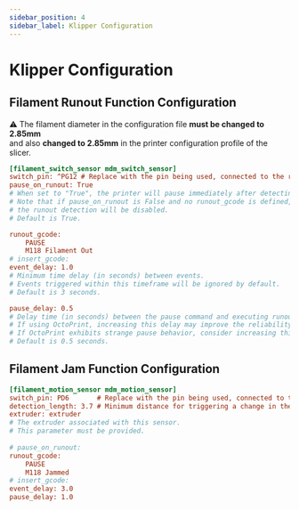 ```yaml
---
sidebar_position: 4
sidebar_label: Klipper Configuration
---
```


# Klipper Configuration

## Filament Runout Function Configuration

<div style={{
    border: '3px solid #d32f2f',
    borderRadius: '8px',
    background: '#fffbe6',
    padding: '20px',
    margin: '20px 0',
    textAlign: 'center',
    fontWeight: 'bold',
    fontSize: '1.4em',
    color: '#d32f2f',
    boxShadow: '0 2px 8px rgba(211,47,47,0.08)'
}}>
⚠️ The filament diameter in the configuration file <strong>must be changed to 2.85mm</strong><br/>
and also <strong>changed to 2.85mm</strong> in the printer configuration profile of the slicer.
</div>

```cfg
[filament_switch_sensor mdm_switch_sensor]
switch_pin: ^PG12 # Replace with the pin being used, connected to the runout detection pin
pause_on_runout: True
# When set to "True", the printer will pause immediately after detecting exhaustion.
# Note that if pause_on_runout is False and no runout_gcode is defined,
# the runout detection will be disabled.
# Default is True.

runout_gcode:
    PAUSE
    M118 Filament Out
# insert_gcode:
event_delay: 1.0
# Minimum time delay (in seconds) between events.
# Events triggered within this timeframe will be ignored by default.
# Default is 3 seconds.

pause_delay: 0.5
# Delay time (in seconds) between the pause command and executing runout_gcode.
# If using OctoPrint, increasing this delay may improve the reliability of the pause.
# If OctoPrint exhibits strange pause behavior, consider increasing this delay.
# Default is 0.5 seconds.

```

## Filament Jam Function Configuration

```cfg
[filament_motion_sensor mdm_motion_sensor]
switch_pin: PD6       # Replace with the pin being used, connected to the jam detection pin
detection_length: 3.7 # Minimum distance for triggering a change in the state of the switch_pin
extruder: extruder
# The extruder associated with this sensor.
# This parameter must be provided.
    
# pause_on_runout:
runout_gcode:
    PAUSE
    M118 Jammed
# insert_gcode:
event_delay: 3.0
pause_delay: 1.0

```
